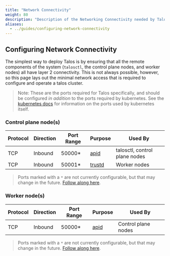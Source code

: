 ```yaml
---
title: "Network Connectivity"
weight: 80
description: "Description of the Networking Connectivity needed by Talos Linux"
aliases:
  - ../guides/configuring-network-connectivity
---
```


## Configuring Network Connectivity

The simplest way to deploy Talos is by ensuring that all the remote components of the system (`talosctl`, the control plane nodes, and worker nodes) all have layer 2 connectivity.
This is not always possible, however, so this page lays out the minimal network access that is required to configure and operate a talos cluster.

> Note: These are the ports required for Talos specifically, and should be configured _in addition_ to the ports required by kubernetes.
> See the [kubernetes docs](https://kubernetes.io/docs/setup/production-environment/tools/kubeadm/install-kubeadm/#check-required-ports) for information on the ports used by kubernetes itself.

### Control plane node(s)

<table class="table-auto">
  <thead>
    <tr>
      <th class="px-4 py-2">Protocol</th>
      <th class="px-4 py-2">Direction</th>
      <th class="px-4 py-2">Port Range</th>
    <th class="px-4 py-2">Purpose</th>
    <th class="px-4 py-2">Used By</th>
    </tr>
  </thead>
  <tbody>
    <tr>
      <td class="border px-4 py-2">TCP</td>
      <td class="border px-4 py-2">Inbound</td>
      <td class="border px-4 py-2">50000*</td>
    <td class="border px-4 py-2"><a href="./components.mdx#apid">apid</a></td>
    <td class="border px-4 py-2">talosctl, control plane nodes</td>
    </tr>
    <tr>
      <td class="border px-4 py-2">TCP</td>
      <td class="border px-4 py-2">Inbound</td>
      <td class="border px-4 py-2">50001*</td>
    <td class="border px-4 py-2"><a href="./components.mdx#trustd">trustd</a></td>
    <td class="border px-4 py-2">Worker nodes</td>
    </tr>
  </tbody>
</table>

> Ports marked with a `*` are not currently configurable, but that may change in the future.
> [Follow along here](https://github.com/siderolabs/talos/issues/1836).

### Worker node(s)

<table class="table-auto">
  <thead>
    <tr>
      <th class="px-4 py-2">Protocol</th>
      <th class="px-4 py-2">Direction</th>
      <th class="px-4 py-2">Port Range</th>
    <th class="px-4 py-2">Purpose</th>
    <th class="px-4 py-2">Used By</th>
    </tr>
  </thead>
  <tbody>
    <tr>
      <td class="border px-4 py-2">TCP</td>
      <td class="border px-4 py-2">Inbound</td>
      <td class="border px-4 py-2">50000*</td>
    <td class="border px-4 py-2"><a href="./components.mdx#apid">apid</a></td>
    <td class="border px-4 py-2">Control plane nodes</td>
    </tr>
  </tbody>
</table>

> Ports marked with a `*` are not currently configurable, but that may change in the future.
> [Follow along here](https://github.com/siderolabs/talos/issues/1836).

